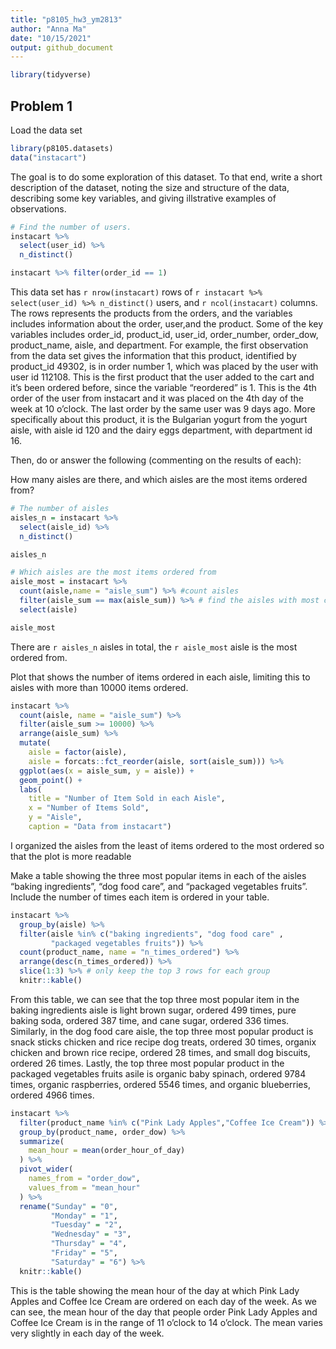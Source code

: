 ```yaml
---
title: "p8105_hw3_ym2813"
author: "Anna Ma"
date: "10/15/2021"
output: github_document
---
```


```r
library(tidyverse)
```



## Problem 1

Load the data set 

```r
library(p8105.datasets)
data("instacart")
```

The goal is to do some exploration of this dataset. To that end, write a short description of the dataset, noting the size and structure of the data, describing some key variables, and giving illstrative examples of observations. 


```r
# Find the number of users. 
instacart %>% 
  select(user_id) %>% 
  n_distinct()
```

```r
instacart %>% filter(order_id == 1)
```

This data set has `r nrow(instacart)` rows of `r instacart %>% select(user_id) %>% n_distinct()` users, and `r ncol(instacart)` columns. The rows represents the products from the orders, and the variables includes information about the order, user,and the product. Some of the key variables includes order_id, product_id, user_id, order_number, order_dow, product_name, aisle, and department. For example, the first observation from the data set gives the information that this product, identified by product_id 49302, is in order number 1, which was placed by the user with user id 112108. This is the first product that the user added to the cart and it's been ordered before, since the variable "reordered" is 1. This is the 4th order of the user from instacart and it was placed on the 4th day of the week at 10 o'clock. The last order by the same user was 9 days ago. More specifically about this product, it is the Bulgarian yogurt from the yogurt aisle, with aisle id 120 and the dairy eggs department, with department id 16. 




Then, do or answer the following (commenting on the results of each):

How many aisles are there, and which aisles are the most items ordered from?

```r
# The number of aisles
aisles_n = instacart %>% 
  select(aisle_id) %>% 
  n_distinct()

aisles_n 

# Which aisles are the most items ordered from
aisle_most = instacart %>% 
  count(aisle,name = "aisle_sum") %>% #count aisles
  filter(aisle_sum == max(aisle_sum)) %>% # find the aisles with most count
  select(aisle)

aisle_most
```

There are `r aisles_n` aisles in total, the `r aisle_most` aisle is the most ordered from. 


Plot that shows the number of items ordered in each aisle, limiting this to aisles with more than 10000 items ordered. 

```r
instacart %>% 
  count(aisle, name = "aisle_sum") %>% 
  filter(aisle_sum >= 10000) %>% 
  arrange(aisle_sum) %>% 
  mutate(
    aisle = factor(aisle),
    aisle = forcats::fct_reorder(aisle, sort(aisle_sum))) %>% 
  ggplot(aes(x = aisle_sum, y = aisle)) +
  geom_point() +
  labs(
    title = "Number of Item Sold in each Aisle",
    x = "Number of Items Sold",
    y = "Aisle",
    caption = "Data from instacart")
```

I organized the aisles from the least of items ordered to the most ordered so that the plot is more readable 

Make a table showing the three most popular items in each of the aisles “baking ingredients”, “dog food care”, and “packaged vegetables fruits”. Include the number of times each item is ordered in your table.

```r
instacart %>% 
  group_by(aisle) %>%
  filter(aisle %in% c("baking ingredients", "dog food care" ,
         "packaged vegetables fruits")) %>% 
  count(product_name, name = "n_times_ordered") %>% 
  arrange(desc(n_times_ordered)) %>% 
  slice(1:3) %>% # only keep the top 3 rows for each group
  knitr::kable()
```

From this table, we can see that the top three most popular item in the baking ingredients aisle is light brown sugar, ordered 499 times, pure baking soda, ordered 387 time, and cane sugar, ordered 336 times. Similarly, in the dog food care aisle, the top three most popular product is snack sticks chicken and rice recipe dog treats, ordered 30 times, organix chicken and brown rice recipe, ordered 28 times, and small dog biscuits, ordered 26 times. Lastly, the top three most popular product in the packaged vegetables fruits asile is organic baby spinach, ordered 9784 times, organic raspberries, ordered 5546 times, and organic blueberries, ordered 4966 times. 


```r
instacart %>%
  filter(product_name %in% c("Pink Lady Apples","Coffee Ice Cream")) %>% 
  group_by(product_name, order_dow) %>%
  summarize(
    mean_hour = mean(order_hour_of_day)
  ) %>% 
  pivot_wider(
    names_from = "order_dow",
    values_from = "mean_hour"
  ) %>% 
  rename("Sunday" = "0", 
         "Monday" = "1", 
         "Tuesday" = "2", 
         "Wednesday" = "3",
         "Thursday" = "4",
         "Friday" = "5",
         "Saturday" = "6") %>% 
  knitr::kable()
```

This is the table showing the mean hour of the day at which Pink Lady Apples and Coffee Ice Cream are ordered on each day of the week. As we can see, the mean hour of the day that people order Pink Lady Apples and Coffee Ice Cream is in the range of 11 o'clock to 14 o'clock. The mean varies very slightly in each day of the week. 